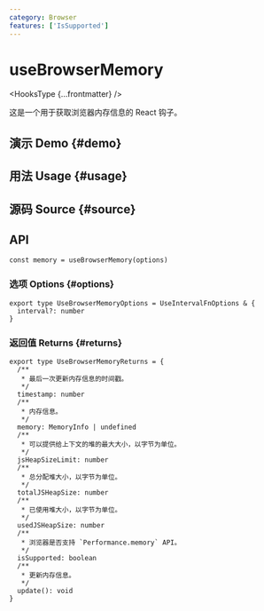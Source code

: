 ```yaml
---
category: Browser
features: ['IsSupported']
---
```


# useBrowserMemory


<HooksType {...frontmatter} />

这是一个用于获取浏览器内存信息的 React 钩子。

## 演示 Demo \{#demo}


<App />

## 用法 Usage \{#usage}



## 源码 Source \{#source}


<Source />

## API

```tsx
const memory = useBrowserMemory(options)
```

### 选项 Options \{#options}

```tsx
export type UseBrowserMemoryOptions = UseIntervalFnOptions & {
  interval?: number
}
```

### 返回值 Returns \{#returns}

```tsx
export type UseBrowserMemoryReturns = {
  /**
   * 最后一次更新内存信息的时间戳。
   */
  timestamp: number
  /**
   * 内存信息。
   */
  memory: MemoryInfo | undefined
  /**
   * 可以提供给上下文的堆的最大大小，以字节为单位。
   */
  jsHeapSizeLimit: number
  /**
   * 总分配堆大小，以字节为单位。
   */
  totalJSHeapSize: number
  /**
   * 已使用堆大小，以字节为单位。
   */
  usedJSHeapSize: number
  /**
   * 浏览器是否支持 `Performance.memory` API。
   */
  isSupported: boolean
  /**
   * 更新内存信息。
   */
  update(): void
}
```
